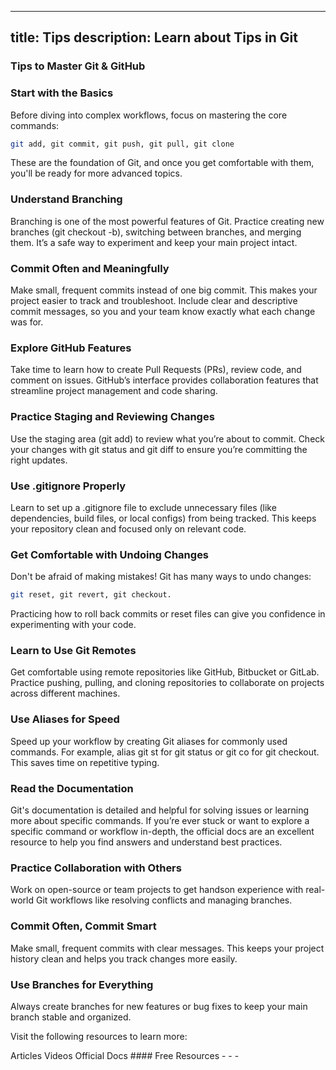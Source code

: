 
---
title: Tips
description: Learn about Tips in Git
---


### Tips to Master Git & GitHub

### Start with the Basics
Before diving into complex workflows, focus on mastering the core commands: 
```bash 
git add, git commit, git push, git pull, git clone
```
These are the foundation of Git, and once you get comfortable with them, you'll be ready for more advanced topics.

### Understand Branching
Branching is one of the most powerful features of Git. Practice creating new branches (git checkout -b), switching between branches, and merging them. It’s a safe way to experiment and keep your main project intact.

### Commit Often and Meaningfully
Make small, frequent commits instead of one big commit. This makes your project easier to track and troubleshoot. Include clear and descriptive commit messages, so you and your team know exactly what each change was for.

### Explore GitHub Features
Take time to learn how to create Pull Requests (PRs), review code, and comment on issues. GitHub’s interface provides collaboration features that streamline project management and code sharing.

### Practice Staging and Reviewing Changes
Use the staging area (git add) to review what you’re about to commit. Check your changes with git status and git diff to ensure you’re committing the right updates.

### Use .gitignore Properly
Learn to set up a .gitignore file to exclude unnecessary files (like dependencies, build files, or local configs) from being tracked. This keeps your repository clean and focused only on relevant code.

### Get Comfortable with Undoing Changes
Don't be afraid of making mistakes! Git has many ways to undo changes: 
```bash
git reset, git revert, git checkout.
```
Practicing how to roll back commits or reset files can give you confidence in experimenting with your code.

### Learn to Use Git Remotes
Get comfortable using remote repositories like GitHub, Bitbucket or GitLab. Practice pushing, pulling, and cloning repositories to collaborate on projects across different machines.

### Use Aliases for Speed
Speed up your workflow by creating Git aliases for commonly used commands. For example, alias git st for git status or git co for git checkout. This saves time on repetitive typing.

### Read the Documentation
Git's documentation is detailed and helpful for solving issues or learning more about specific commands. If you’re ever stuck or want to explore a specific command or workflow in-depth, the official docs are an excellent resource to help you find answers and understand best practices.

### Practice Collaboration with Others
Work on open-source or team projects to get handson experience with real-world Git workflows like resolving conflicts and managing branches.

### Commit Often, Commit Smart
Make small, frequent commits with clear messages. This keeps your project history clean and helps you track changes more easily.

### Use Branches for Everything
Always create branches for new features or bug fixes to keep your main branch stable and organized.

Visit the following resources to learn more:

<Tabs defaultValue="article">
<TabsList>
<TabsTrigger value="article">Articles</TabsTrigger>
<TabsTrigger value="video">Videos</TabsTrigger>
<TabsTrigger value="official">Official Docs</TabsTrigger>
</TabsList>
#### Free Resources
<TabsContent value="article">
- 

</TabsContent>
<TabsContent value="video">
- 

</TabsContent>
<TabsContent value="official">
- 
</TabsContent>
</Tabs>

<Outlet path="1-getting-started/concepts/tips" />
